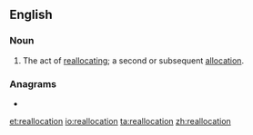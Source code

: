 {{also|réallocation}}
==English==

===Noun===
{{en-noun}}
# The act of [[reallocate|reallocating]]; a second or subsequent [[allocation]].

===Anagrams===
* {{l|en|analloerotic}}

[[et:reallocation]]
[[io:reallocation]]
[[ta:reallocation]]
[[zh:reallocation]]
